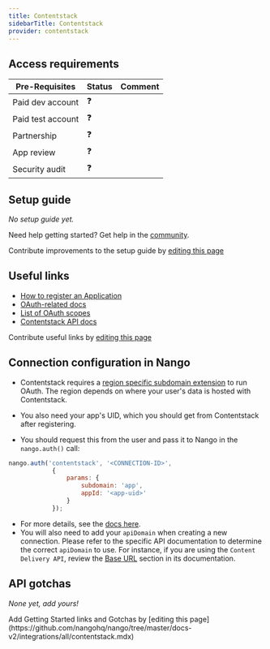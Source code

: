 ```yaml
---
title: Contentstack
sidebarTitle: Contentstack
provider: contentstack
---
```




<Overview />
<PreBuiltTooling />
<PreBuiltUseCases />

## Access requirements
| Pre-Requisites | Status | Comment|
| - | - | - |
| Paid dev account | ❓ |  |
| Paid test account | ❓ |  |
| Partnership | ❓ | |
| App review | ❓ |  |
| Security audit | ❓ | |


## Setup guide

_No setup guide yet._

<Tip>Need help getting started? Get help in the [community](https://nango.dev/slack).</Tip>

<Note>Contribute improvements to the setup guide by [editing this page](https://github.com/nangohq/nango/tree/master/docs-v2/integrations/all/contentstack.mdx)</Note>


## Useful links

-   [How to register an Application](https://www.contentstack.com/docs/developers/developer-hub/contentstack-oauth/#configuring-contentstack-oauth)
-   [OAuth-related docs](https://www.contentstack.com/docs/developers/developer-hub/contentstack-oauth)
-   [List of OAuth scopes](https://www.contentstack.com/docs/developers/developer-hub/oauth-scopes/)
-   [Contentstack API docs](https://www.contentstack.com/docs/developers/apis)

<Note>Contribute useful links by [editing this page](https://github.com/nangohq/nango/tree/master/docs-v2/integrations/all/contentstack.mdx)</Note>

## Connection configuration in Nango

- Contentstack requires a [region specific subdomain extension](https://www.contentstack.com/docs/developers/developer-hub/contentstack-oauth/#construct-your-authorization-url) to run OAuth. The region depends on where your user's data is hosted with Contentstack.

- You also need your app's UID, which you should get from Contentstack after registering.

- You should request this from the user and pass it to Nango in the `nango.auth()` call:

```js
nango.auth('contentstack', '<CONNECTION-ID>',
            {
                params: {
                    subdomain: 'app',
                    appId: '<app-uid>'
                }
            });
```

- For more details, see the [docs here](/guides/getting-started/authorize-an-api-from-your-app#apis-requiring-connection-specific-configuration-for-authorization).
- You will also need to add your `apiDomain` when creating a new connection. Please refer to the specific API documentation to determine the correct `apiDomain` to use. For instance, if you are using the `Content Delivery API`, review the [Base URL](https://www.contentstack.com/docs/developers/apis/content-delivery-api#base-url) section in its documentation.
## API gotchas

_None yet, add yours!_

<Note>
    Add Getting Started links and Gotchas by [editing this page](https://github.com/nangohq/nango/tree/master/docs-v2/integrations/all/contentstack.mdx)
</Note>
